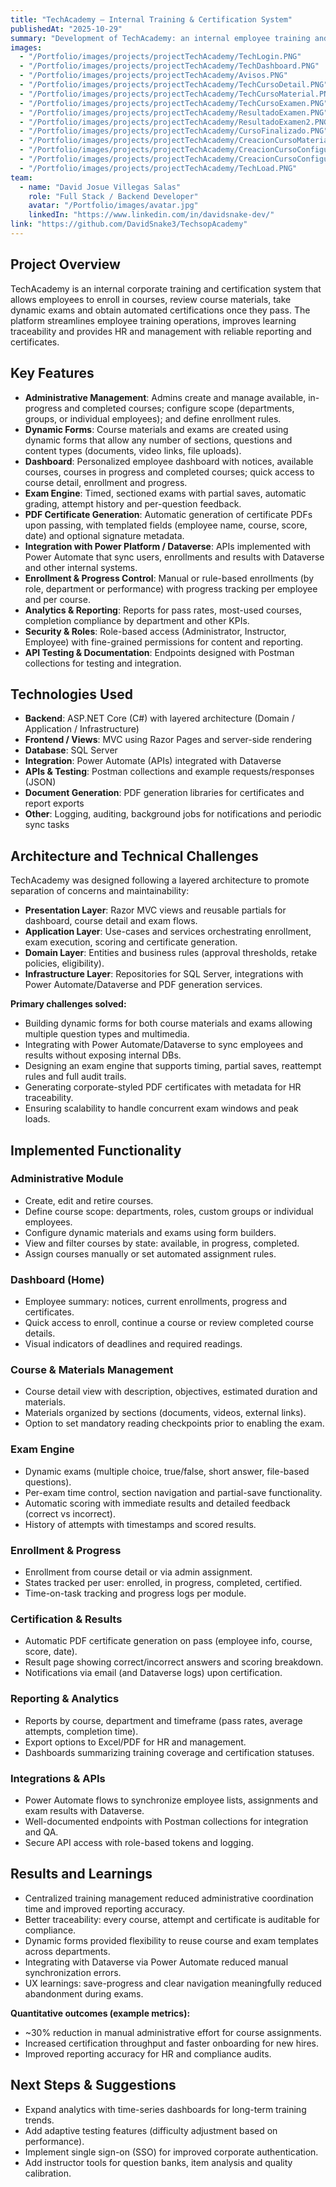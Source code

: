 ```yaml
---
title: "TechAcademy — Internal Training & Certification System"
publishedAt: "2025-10-29"
summary: "Development of TechAcademy: an internal employee training and certification platform that centralizes courses, dynamic materials and exams, automates enrollment and certificate generation, and integrates with enterprise APIs (Power Automate / Dataverse) for synchronization and reporting."
images:
  - "/Portfolio/images/projects/projectTechAcademy/TechLogin.PNG"
  - "/Portfolio/images/projects/projectTechAcademy/TechDashboard.PNG"
  - "/Portfolio/images/projects/projectTechAcademy/Avisos.PNG"
  - "/Portfolio/images/projects/projectTechAcademy/TechCursoDetail.PNG"
  - "/Portfolio/images/projects/projectTechAcademy/TechCursoMaterial.PNG"
  - "/Portfolio/images/projects/projectTechAcademy/TechCursoExamen.PNG"
  - "/Portfolio/images/projects/projectTechAcademy/ResultadoExamen.PNG"
  - "/Portfolio/images/projects/projectTechAcademy/ResultadoExamen2.PNG"
  - "/Portfolio/images/projects/projectTechAcademy/CursoFinalizado.PNG"
  - "/Portfolio/images/projects/projectTechAcademy/CreacionCursoMaterial.PNG"
  - "/Portfolio/images/projects/projectTechAcademy/CreacionCursoConfiguracion.PNG"
  - "/Portfolio/images/projects/projectTechAcademy/CreacionCursoConfiguracionExamen.PNG"
  - "/Portfolio/images/projects/projectTechAcademy/TechLoad.PNG"
team:
  - name: "David Josue Villegas Salas"
    role: "Full Stack / Backend Developer"
    avatar: "/Portfolio/images/avatar.jpg"
    linkedIn: "https://www.linkedin.com/in/davidsnake-dev/"
link: "https://github.com/DavidSnake3/TechsopAcademy"
---
```

## Project Overview

TechAcademy is an internal corporate training and certification system that allows employees to enroll in courses, review course materials, take dynamic exams and obtain automated certifications once they pass. The platform streamlines employee training operations, improves learning traceability and provides HR and management with reliable reporting and certificates.

## Key Features

- **Administrative Management**: Admins create and manage available, in-progress and completed courses; configure scope (departments, groups, or individual employees); and define enrollment rules.
- **Dynamic Forms**: Course materials and exams are created using dynamic forms that allow any number of sections, questions and content types (documents, video links, file uploads).
- **Dashboard**: Personalized employee dashboard with notices, available courses, courses in progress and completed courses; quick access to course detail, enrollment and progress.
- **Exam Engine**: Timed, sectioned exams with partial saves, automatic grading, attempt history and per-question feedback.
- **PDF Certificate Generation**: Automatic generation of certificate PDFs upon passing, with templated fields (employee name, course, score, date) and optional signature metadata.
- **Integration with Power Platform / Dataverse**: APIs implemented with Power Automate that sync users, enrollments and results with Dataverse and other internal systems.
- **Enrollment & Progress Control**: Manual or rule-based enrollments (by role, department or performance) with progress tracking per employee and per course.
- **Analytics & Reporting**: Reports for pass rates, most-used courses, completion compliance by department and other KPIs.
- **Security & Roles**: Role-based access (Administrator, Instructor, Employee) with fine-grained permissions for content and reporting.
- **API Testing & Documentation**: Endpoints designed with Postman collections for testing and integration.

## Technologies Used

- **Backend**: ASP.NET Core (C#) with layered architecture (Domain / Application / Infrastructure)
- **Frontend / Views**: MVC using Razor Pages and server-side rendering
- **Database**: SQL Server
- **Integration**: Power Automate (APIs) integrated with Dataverse
- **APIs & Testing**: Postman collections and example requests/responses (JSON)
- **Document Generation**: PDF generation libraries for certificates and report exports
- **Other**: Logging, auditing, background jobs for notifications and periodic sync tasks

## Architecture and Technical Challenges

TechAcademy was designed following a layered architecture to promote separation of concerns and maintainability:

- **Presentation Layer**: Razor MVC views and reusable partials for dashboard, course detail and exam flows.
- **Application Layer**: Use-cases and services orchestrating enrollment, exam execution, scoring and certificate generation.
- **Domain Layer**: Entities and business rules (approval thresholds, retake policies, eligibility).
- **Infrastructure Layer**: Repositories for SQL Server, integrations with Power Automate/Dataverse and PDF generation services.

**Primary challenges solved:**

- Building dynamic forms for both course materials and exams allowing multiple question types and multimedia.
- Integrating with Power Automate/Dataverse to sync employees and results without exposing internal DBs.
- Designing an exam engine that supports timing, partial saves, reattempt rules and full audit trails.
- Generating corporate-styled PDF certificates with metadata for HR traceability.
- Ensuring scalability to handle concurrent exam windows and peak loads.

## Implemented Functionality

### Administrative Module
- Create, edit and retire courses.
- Define course scope: departments, roles, custom groups or individual employees.
- Configure dynamic materials and exams using form builders.
- View and filter courses by state: available, in progress, completed.
- Assign courses manually or set automated assignment rules.

### Dashboard (Home)
- Employee summary: notices, current enrollments, progress and certificates.
- Quick access to enroll, continue a course or review completed course details.
- Visual indicators of deadlines and required readings.

### Course & Materials Management
- Course detail view with description, objectives, estimated duration and materials.
- Materials organized by sections (documents, videos, external links).
- Option to set mandatory reading checkpoints prior to enabling the exam.

### Exam Engine
- Dynamic exams (multiple choice, true/false, short answer, file-based questions).
- Per-exam time control, section navigation and partial-save functionality.
- Automatic scoring with immediate results and detailed feedback (correct vs incorrect).
- History of attempts with timestamps and scored results.

### Enrollment & Progress
- Enrollment from course detail or via admin assignment.
- States tracked per user: enrolled, in progress, completed, certified.
- Time-on-task tracking and progress logs per module.

### Certification & Results
- Automatic PDF certificate generation on pass (employee info, course, score, date).
- Result page showing correct/incorrect answers and scoring breakdown.
- Notifications via email (and Dataverse logs) upon certification.

### Reporting & Analytics
- Reports by course, department and timeframe (pass rates, average attempts, completion time).
- Export options to Excel/PDF for HR and management.
- Dashboards summarizing training coverage and certification statuses.

### Integrations & APIs
- Power Automate flows to synchronize employee lists, assignments and exam results with Dataverse.
- Well-documented endpoints with Postman collections for integration and QA.
- Secure API access with role-based tokens and logging.

## Results and Learnings

- Centralized training management reduced administrative coordination time and improved reporting accuracy.
- Better traceability: every course, attempt and certificate is auditable for compliance.
- Dynamic forms provided flexibility to reuse course and exam templates across departments.
- Integrating with Dataverse via Power Automate reduced manual synchronization errors.
- UX learnings: save-progress and clear navigation meaningfully reduced abandonment during exams.

**Quantitative outcomes (example metrics):**
- ~30% reduction in manual administrative effort for course assignments.
- Increased certification throughput and faster onboarding for new hires.
- Improved reporting accuracy for HR and compliance audits.

## Next Steps & Suggestions

- Expand analytics with time-series dashboards for long-term training trends.
- Add adaptive testing features (difficulty adjustment based on performance).
- Implement single sign-on (SSO) for improved corporate authentication.
- Add instructor tools for question banks, item analysis and quality calibration.

